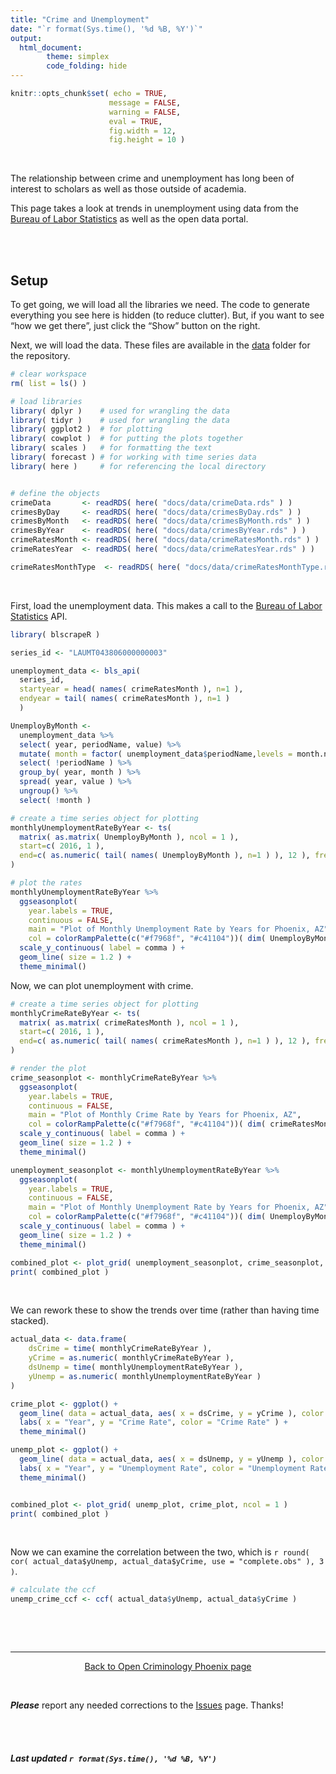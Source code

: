 ```yaml
---
title: "Crime and Unemployment"
date: "`r format(Sys.time(), '%d %B, %Y')`"
output: 
  html_document:
        theme: simplex 
        code_folding: hide
---
```


```r

knitr::opts_chunk$set( echo = TRUE, 
                      message = FALSE, 
                      warning = FALSE, 
                      eval = TRUE,
                      fig.width = 12, 
                      fig.height = 10 )

```

<br>

The relationship between crime and unemployment has long been of interest to scholars as well as those outside of academia.

This page takes a look at trends in unemployment using data from the [Bureau of Labor Statistics](https://www.bls.gov/) as well as the open data portal. 

<br><br>

## Setup

To get going, we will load all the libraries we need. The code to generate everything you see here is hidden (to reduce clutter). But, if you want to see “how we get there”, just click the “Show” button on the right. 

Next, we will load the data. These files are available in the [data](https://jacobtnyoung.github.io/OpenCrimPhx/docs/data) folder for the repository.


```r

# clear workspace
rm( list = ls() )

# load libraries
library( dplyr )    # used for wrangling the data
library( tidyr )    # used for wrangling the data
library( ggplot2 )  # for plotting
library( cowplot )  # for putting the plots together
library( scales )   # for formatting the text
library( forecast ) # for working with time series data
library( here )     # for referencing the local directory


# define the objects
crimeData       <- readRDS( here( "docs/data/crimeData.rds" ) )
crimesByDay     <- readRDS( here( "docs/data/crimesByDay.rds" ) )
crimesByMonth   <- readRDS( here( "docs/data/crimesByMonth.rds" ) )
crimesByYear    <- readRDS( here( "docs/data/crimesByYear.rds" ) )
crimeRatesMonth <- readRDS( here( "docs/data/crimeRatesMonth.rds" ) )
crimeRatesYear  <- readRDS( here( "docs/data/crimeRatesYear.rds" ) )

crimeRatesMonthType  <- readRDS( here( "docs/data/crimeRatesMonthType.rds" ) )

```

<br>

First, load the unemployment data. This makes a call to the [Bureau of Labor Statistics](https://www.bls.gov/) API.

```r

library( blscrapeR )

series_id <- "LAUMT043806000000003"

unemployment_data <- bls_api( 
  series_id, 
  startyear = head( names( crimeRatesMonth ), n=1 ), 
  endyear = tail( names( crimeRatesMonth ), n=1 )
  )

UnemployByMonth <- 
  unemployment_data %>% 
  select( year, periodName, value) %>%
  mutate( month = factor( unemployment_data$periodName,levels = month.name ) ) %>% 
  select( !periodName ) %>% 
  group_by( year, month ) %>% 
  spread( year, value ) %>% 
  ungroup() %>% 
  select( !month )

# create a time series object for plotting
monthlyUnemploymentRateByYear <- ts(
  matrix( as.matrix( UnemployByMonth ), ncol = 1 ), 
  start=c( 2016, 1 ), 
  end=c( as.numeric( tail( names( UnemployByMonth ), n=1 ) ), 12 ), frequency=12
)

# plot the rates
monthlyUnemploymentRateByYear %>% 
  ggseasonplot( 
    year.labels = TRUE,
    continuous = FALSE,
    main = "Plot of Monthly Unemployment Rate by Years for Phoenix, AZ",
    col = colorRampPalette(c("#f7968f", "#c41104"))( dim( UnemployByMonth )[2] ) ) + 
  scale_y_continuous( label = comma ) +
  geom_line( size = 1.2 ) +
  theme_minimal() 

```

Now, we can plot unemployment with crime.

```r

# create a time series object for plotting
monthlyCrimeRateByYear <- ts(
  matrix( as.matrix( crimeRatesMonth ), ncol = 1 ), 
  start=c( 2016, 1 ), 
  end=c( as.numeric( tail( names( crimeRatesMonth ), n=1 ) ), 12 ), frequency=12
)

# render the plot
crime_seasonplot <- monthlyCrimeRateByYear %>% 
  ggseasonplot( 
    year.labels = TRUE,
    continuous = FALSE,
    main = "Plot of Monthly Crime Rate by Years for Phoenix, AZ",
    col = colorRampPalette(c("#f7968f", "#c41104"))( dim( crimeRatesMonth )[2] ) ) + 
  scale_y_continuous( label = comma ) +
  geom_line( size = 1.2 ) +
  theme_minimal() 

unemployment_seasonplot <- monthlyUnemploymentRateByYear %>% 
  ggseasonplot( 
    year.labels = TRUE,
    continuous = FALSE,
    main = "Plot of Monthly Unemployment Rate by Years for Phoenix, AZ",
    col = colorRampPalette(c("#f7968f", "#c41104"))( dim( UnemployByMonth )[2] ) ) + 
  scale_y_continuous( label = comma ) +
  geom_line( size = 1.2 ) +
  theme_minimal() 

combined_plot <- plot_grid( unemployment_seasonplot, crime_seasonplot, ncol = 1 )
print( combined_plot )


```

<br>

We can rework these to show the trends over time (rather than having time stacked).

```r

actual_data <- data.frame(
    dsCrime = time( monthlyCrimeRateByYear ),
    yCrime = as.numeric( monthlyCrimeRateByYear ),
    dsUnemp = time( monthlyUnemploymentRateByYear ),
    yUnemp = as.numeric( monthlyUnemploymentRateByYear )
)

crime_plot <- ggplot() +
  geom_line( data = actual_data, aes( x = dsCrime, y = yCrime ), color = "#c41104" ) +
  labs( x = "Year", y = "Crime Rate", color = "Crime Rate" ) +
  theme_minimal()

unemp_plot <- ggplot() +
  geom_line( data = actual_data, aes( x = dsUnemp, y = yUnemp ), color = "#c41104" ) +
  labs( x = "Year", y = "Unemployment Rate", color = "Unemployment Rate" ) +
  theme_minimal()


combined_plot <- plot_grid( unemp_plot, crime_plot, ncol = 1 )
print( combined_plot )

```

<br>

Now we can examine the correlation between the two, which is `r round( cor( actual_data$yUnemp, actual_data$yCrime, use = "complete.obs" ), 3 )`.

```r

# calculate the ccf
unemp_crime_ccf <- ccf( actual_data$yUnemp, actual_data$yCrime )

```

<br>

<br>

----

<p align="center">
[Back to Open Criminology Phoenix page](https://jacobtnyoung.github.io/OpenCrimPhx/)
</p>

<br>

***Please*** report any needed corrections to the [Issues](https://github.com/jacobtnyoung/OpenCrimPhx/issues/new) page. Thanks!

<br><br>

###### ***Last updated `r format(Sys.time(), '%d %B, %Y')`***